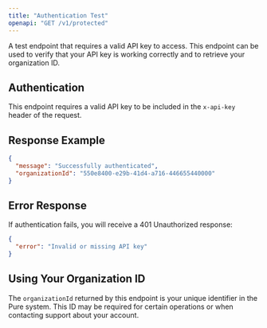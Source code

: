 ```yaml
---
title: "Authentication Test"
openapi: "GET /v1/protected"
---
```


A test endpoint that requires a valid API key to access. This endpoint can be used to verify that your API key is working correctly and to retrieve your organization ID.

## Authentication

This endpoint requires a valid API key to be included in the `x-api-key` header of the request.

## Response Example

```json
{
  "message": "Successfully authenticated",
  "organizationId": "550e8400-e29b-41d4-a716-446655440000"
}
```

## Error Response

If authentication fails, you will receive a 401 Unauthorized response:

```json
{
  "error": "Invalid or missing API key"
}
```

## Using Your Organization ID

The `organizationId` returned by this endpoint is your unique identifier in the Pure system. This ID may be required for certain operations or when contacting support about your account.
